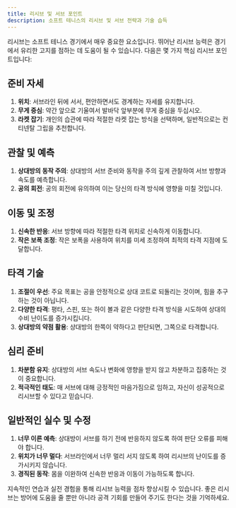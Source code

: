 ```yaml
---
title: 리시브 및 서브 포인트
description: 소프트 테니스의 리시브 및 서브 전략과 기술 습득
---
```


리시브는 소프트 테니스 경기에서 매우 중요한 요소입니다. 뛰어난 리시브 능력은 경기에서 유리한 고지를 점하는 데 도움이 될 수 있습니다. 다음은 몇 가지 핵심 리시브 포인트입니다:

## 준비 자세

1. **위치**: 서브라인 뒤에 서서, 편안하면서도 경계하는 자세를 유지합니다.
2. **무게 중심**: 약간 앞으로 기울여서 발바닥 앞부분에 무게 중심을 두십시오.
3. **라켓 잡기**: 개인의 습관에 따라 적절한 라켓 잡는 방식을 선택하며, 일반적으로는 컨티넨탈 그립을 추천합니다.

## 관찰 및 예측

1. **상대방의 동작 주의**: 상대방의 서브 준비와 동작을 주의 깊게 관찰하여 서브 방향과 속도를 예측합니다.
2. **공의 회전**: 공의 회전에 유의하여 이는 당신의 타격 방식에 영향을 미칠 것입니다.

## 이동 및 조정

1. **신속한 반응**: 서브 방향에 따라 적절한 타격 위치로 신속하게 이동합니다.
2. **작은 보폭 조정**: 작은 보폭을 사용하여 위치를 미세 조정하여 최적의 타격 지점에 도달합니다.

## 타격 기술

1. **조절이 우선**: 주요 목표는 공을 안정적으로 상대 코트로 되돌리는 것이며, 힘을 추구하는 것이 아닙니다.
2. **다양한 타격**: 평타, 스핀, 또는 하이 볼과 같은 다양한 타격 방식을 시도하여 상대의 수비 난이도를 증가시킵니다.
3. **상대방의 약점 활용**: 상대방의 한쪽이 약하다고 판단되면, 그쪽으로 타격합니다.

## 심리 준비

1. **차분함 유지**: 상대방의 서브 속도나 변화에 영향을 받지 않고 차분하고 집중하는 것이 중요합니다.
2. **적극적인 태도**: 매 서브에 대해 긍정적인 마음가짐으로 임하고, 자신이 성공적으로 리시브할 수 있다고 믿습니다.

## 일반적인 실수 및 수정

1. **너무 이른 예측**: 상대방이 서브를 하기 전에 반응하지 않도록 하여 판단 오류를 피해야 합니다.
2. **위치가 너무 멀다**: 서브라인에서 너무 멀리 서지 않도록 하여 리시브의 난이도를 증가시키지 않습니다.
3. **경직된 동작**: 몸을 이완하여 신속한 반응과 이동이 가능하도록 합니다.

지속적인 연습과 실전 경험을 통해 리시브 능력을 점차 향상시킬 수 있습니다. 좋은 리시브는 방어에 도움을 줄 뿐만 아니라 공격 기회를 만들어 주기도 한다는 것을 기억하세요.